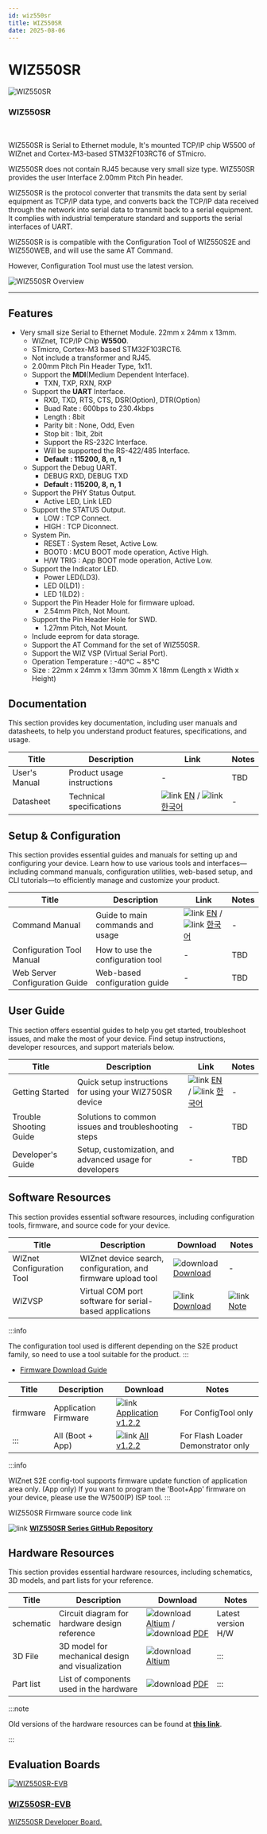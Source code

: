 ```yaml
---
id: wiz550sr
title: WIZ550SR
date: 2025-08-06
---
```



# WIZ550SR

<div className="main-card">
  <img src="/img/products/wiz550sr/wiz550sr_ds/wiz550sr.png" alt="WIZ550SR" />
  <div>
    <h3>WIZ550SR</h3>
    <br />
    <p>
      WIZ550SR is Serial to Ethernet module, It's mounted TCP/IP chip W5500 of WIZnet and Cortex-M3-based STM32F103RCT6 of STmicro.
    </p>
  </div>
</div>


WIZ550SR does not contain RJ45 because very small size type. WIZ550SR provides the user Interface 2.00mm Pitch Pin header.

WIZ550SR is the protocol converter that transmits the data sent by serial equipment as TCP/IP data type, and converts back the TCP/IP data received through the network into serial data to transmit back to a serial equipment. It complies with industrial temperature standard and supports the serial interfaces of UART.

WIZ550SR is is compatible with the Configuration Tool of WIZ550S2E and WIZ550WEB, and will use the same AT Command.

However, Configuration Tool must use the latest version.

<div style={{ textAlign: 'center' }}>
  <img src="/img/products/wiz550sr/wiz550sr_overview.png" alt="WIZ550SR Overview" />
</div>

---

## Features

- Very small size Serial to Ethernet Module. 22mm x 24mm x 13mm.
  - WIZnet, TCP/IP Chip **W5500**.
  - STmicro, Cortex-M3 based STM32F103RCT6.
  - Not include a transformer and RJ45.
  - 2.00mm Pitch Pin Header Type, 1x11.
  - Support the **MDI**(Medium Dependent Interface).
      - TXN, TXP, RXN, RXP
  - Support the **UART** Interface.
      - RXD, TXD, RTS, CTS, DSR(Option), DTR(Option)
      - Buad Rate : 600bps to 230.4kbps
      - Length : 8bit
      - Parity bit : None, Odd, Even
      - Stop bit : 1bit, 2bit
      - Support the RS-232C Interface.
      - Will be supported the RS-422/485 Interface.
      - **Default : 115200, 8, n, 1**
  - Support the Debug UART.
      - DEBUG RXD, DEBUG TXD
      - **Default : 115200, 8, n, 1**
  - Support the PHY Status Output.
      - Active LED, Link LED
  - Support the STATUS Output.
      - LOW : TCP Connect.
      - HIGH : TCP Diconnect.
  - System Pin.
      - RESET : System Reset, Active Low.
      - BOOT0 : MCU BOOT mode operation, Active High.
      - H/W TRIG : App BOOT mode operation, Active Low.
  - Support the Indicator LED.
      - Power LED(LD3).
      - LED 0(LD1) : 
      - LED 1(LD2) : 
  - Support the Pin Header Hole for firmware upload.
      - 2.54mm Pitch, Not Mount.
  - Support the Pin Header Hole for SWD.
      - 1.27mm Pitch, Not Mount.
  - Include eeprom for data storage.
  - Support the AT Command for the set of WIZ550SR.
  - Support the WIZ VSP (Virtual Serial Port).
  - Operation Temperature : -40℃ \~ 85℃
  - Size : 22mm x 24mm x 13mm
 30mm X 18mm (Length x Width x Height) 


## Documentation

This section provides key documentation, including user manuals and datasheets, to help you understand product features, specifications, and usage.

| Title | Description | Link | Notes |
|-------|-------------|------|-------|
| User's Manual  | Product usage instructions | - | TBD |
| Datasheet | Technical specifications | ![link](\img\link.png) [EN](./Datasheet-EN.md) / ![link](\img\link.png) [한국어](./Datasheet-KO.md) | - |


## Setup & Configuration

This section provides essential guides and manuals for setting up and configuring your device.
Learn how to use various tools and interfaces—including command manuals, configuration utilities, web-based setup, and CLI tutorials—to efficiently manage and customize your product.

| Title | Description | Link | Notes |
|-------|-------------|------|-------|
| Command Manual | Guide to main commands and usage | ![link](\img\link.png) [EN](./Command-Manual-EN.md) / ![link](\img\link.png) [한국어](./Command-Manual-KO.md) | - |
| Configuration Tool Manual | How to use the configuration tool | - | TBD |
| Web Server Configuration Guide | Web-based configuration guide | - | TBD |


## User Guide

This section offers essential guides to help you get started, troubleshoot issues, and make the most of your device. Find setup instructions, developer resources, and support materials below.

| Title | Description | Link | Notes |
|-------|-------------|------|-------|
| Getting Started | Quick setup instructions for using your WIZ750SR device | ![link](\img\link.png) [EN](./Getting-Started-EN.md) / ![link](\img\link.png) [한국어](./Getting-Started-KO.md) | - |
| Trouble Shooting Guide | Solutions to common issues and troubleshooting steps | - | TBD |
| Developer's Guide | Setup, customization, and advanced usage for developers | - | TBD |


## Software Resources

This section provides essential software resources, including configuration tools, firmware, and source code for your device.

<Tabs groupId="Firmware">
  <TabItem value="tool" label="Tools" default>
      
  | Title | Description | Download | Notes |
  |-------|-------------|----------|-------|
  | WIZnet Configuration Tool | WIZnet device search, configuration, and firmware upload tool | ![download](/img/products/w5500/w5500_evb/icons/download.png) [Download](/img/products/wiz550sr/wiz550sr_download/wiznet_configuration_tool_ver1.03.zip) | - |
  | WIZVSP | Virtual COM port software for serial-based applications | ![link](\img\link.png) [Download](http://wizvsp.wiznet.io/) | ![link](\img\link.png) [Note](./Download.md#wiz-vsp) |

  :::info

  The configuration tool used is different depending on the S2E product family, so need to use a tool suitable for the product.
  :::
  </TabItem>
  <TabItem value="firmware" label="Firmware">

  - [Firmware Download Guide](./Download.md)

  | Title | Description                        | Download      | Notes |
  |-------|------------------------------------|---------------|-------|
  | firmware | Application Firmware  | ![link](\img\link.png) [Application v1.2.2](https://github.com/Wiznet/WIZ550SR/releases) |  For ConfigTool only |
  | ::: | All (Boot + App)           | ![link](\img\link.png) [All v1.2.2](https://github.com/Wiznet/WIZ550SR/releases)                 | For Flash Loader Demonstrator only |

  :::info

  WIZnet S2E config-tool supports firmware update function of application area only. (App only) If you want to program the 'Boot+App' firmware on your device, please use the W7500(P) ISP tool.
  :::
  
  </TabItem>

  <TabItem value="source_code" label="Source code">
  WIZ550SR Firmware source code link

  ![link](\img\link.png) [**WIZ550SR Series GitHub Repository**](https://github.com/Wiznet/WIZ550SR)
  
  </TabItem>
</Tabs>
 

## Hardware Resources

This section provides essential hardware resources, including schematics, 3D models, and part lists for your reference.

| Title | Description | Download | Notes |
|-------|-------------|----------|-------|
| schematic | Circuit diagram for hardware design reference | ![download](/img/products/w5500/w5500_evb/icons/download.png) [Altium](/img/products/wiz550sr/wiz550sr_ds/wiz550sr_sch_v100.zip) / ![download](/img/products/w5500/w5500_evb/icons/download.png) [PDF](/img/products/wiz550sr/wiz550sr_ds/wiz550sr_sch_v100.pdf) | Latest version H/W |
| 3D File | 3D model for mechanical design and visualization | ![download](/img/products/w5500/w5500_evb/icons/download.png) [Altium](/img/products/3d-step-files/WIZ550SR_V1.0.step) | ::: |
| Part list | List of components used in the hardware | ![download](/img/products/w5500/w5500_evb/icons/download.png) [PDF](/img/products/wiz550sr/wiz550sr_ds/wiz550sr_bom_v100_160511.pdf) | ::: | 

:::note

Old versions of the hardware resources can be found at [**this link**](https://docs.wiznet.io/Product/Modules/Serial-to-Ethernet-Module/WIZ550SR/datasheet-EN#schematics--bom).

:::


## Evaluation Boards

  <div className="link-card">
  <a
    href="/Product/Modules/Serial-to-Ethernet-Module/WIZ550SR/datasheet-EN#wiz550sr-evb"
    target="_blank"
    rel="noopener noreferrer"
    className="link-card-content"
  >
    <img src="/img/products/wiz550sr/wiz550sr_ds/wiz550sr_evb_2.png" alt="WIZ550SR-EVB" />
    <div>
      <h3>WIZ550SR-EVB</h3>
      <p>
        WIZ550SR Developer Board.
      </p>
    </div>
  </a>
  </div>
